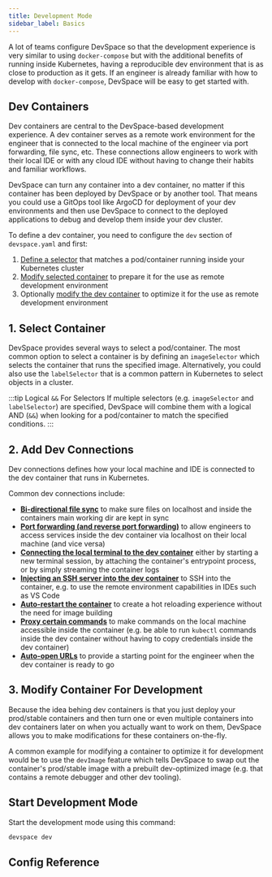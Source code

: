 ```yaml
---
title: Development Mode
sidebar_label: Basics
---
```



A lot of teams configure DevSpace so that the development experience is very similar to using `docker-compose` but with the additional benefits of running inside Kubernetes, having a reproducible dev environment that is as close to production as it gets. If an engineer is already familiar with how to develop with `docker-compose`, DevSpace will be easy to get started with.


## Dev Containers
Dev containers are central to the DevSpace-based development experience. A dev container serves as a remote work environment for the engineer that is connected to the local machine of the engineer via port forwarding, file sync, etc. These connections allow engineers to work with their local IDE or with any cloud IDE without having to change their habits and familiar workflows.

DevSpace can turn any container into a dev container, no matter if this container has been deployed by DevSpace or by another tool. That means you could use a GitOps tool like ArgoCD for deployment of your dev environments and then use DevSpace to connect to the deployed applications to debug and develop them inside your dev cluster.

To define a dev container, you need to configure the `dev` section of `devspace.yaml` and first:
1. [Define a selector](#1-select-container) that matches a pod/container running inside your Kubernetes cluster
2. [Modify selected container](#2-modify-container-for-development) to prepare it for the use as remote development environment
3. Optionally [modify the dev container](#3-modify-container-for-development) to optimize it for the use as remote development environment


## 1. Select Container
DevSpace provides several ways to select a pod/container. The most common option to select a container is by defining an `imageSelector` which selects the container that runs the specified image. Alternatively, you could also use the `labelSelector` that is a common pattern in Kubernetes to select objects in a cluster.

<ConfigPartialSelector/>

:::tip Logical `&&` For Selectors
If multiple selectors (e.g. `imageSelector` and `labelSelector`) are specified, DevSpace will combine them with a logical AND (`&&`) when looking for a pod/container to match the specified conditions.
:::


## 2. Add Dev Connections
Dev connections defines how your local machine and IDE is connected to the dev container that runs in Kubernetes.

Common dev connections include:
- **[Bi-directional file sync](./connections/file-sync.mdx)** to make sure files on localhost and inside the containers main working dir are kept in sync
- **[Port forwarding (and reverse port forwarding)](./connections/port-forwarding.mdx)** to allow engineers to access services inside the dev container via localhost on their local machine (and vice versa)
- **[Connecting the local terminal to the dev container](./connections/terminal.mdx)** either by starting a new terminal session, by attaching the container's entrypoint process, or by simply streaming the container logs
- **[Injecting an SSH server into the dev container](./connections/ssh.mdx)** to SSH into the container, e.g. to use the remote environment capabilities in IDEs such as VS Code
- **[Auto-restart the container](./connections/restart-helper.mdx)** to create a hot reloading experience without the need for image building
- **[Proxy certain commands](./connections/proxy-commands.mdx)** to make commands on the local machine accessible inside the container (e.g. be able to run `kubectl` commands inside the dev container without having to copy credentials inside the dev container)
- **[Auto-open URLs](./connections/open.mdx)** to provide a starting point for the engineer when the dev container is ready to go


## 3. Modify Container For Development
Because the idea behing dev containers is that you just deploy your prod/stable containers and then turn one or even multiple containers into dev containers later on when you actually want to work on them, DevSpace allows you to make modifications for these containers on-the-fly.

A common example for modifying a container to optimize it for development would be to use the `devImage` feature which tells DevSpace to swap out the container's prod/stable image with a prebuilt dev-optimized image (e.g. that contains a remote debugger and other dev tooling).

<ConfigPartialModifications/>



## Start Development Mode
Start the development mode using this command:
```bash
devspace dev
```

<FragmentWarningMultipleDev/>


## Config Reference

<ConfigPartial/>
